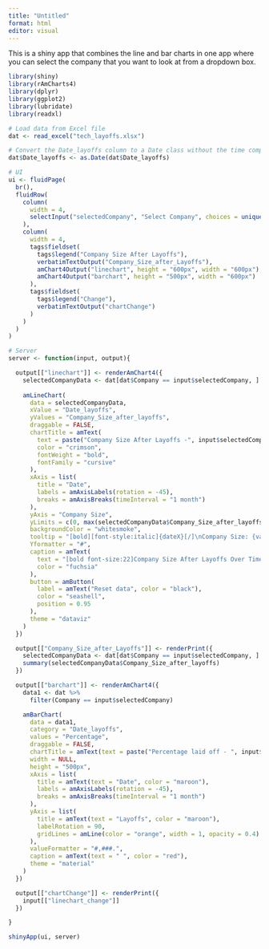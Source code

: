 ```yaml
---
title: "Untitled"
format: html
editor: visual
---
```


This is a shiny app that combines the line and bar charts in one app where you can select the company that you want to look at from a dropdown box.

```r
library(shiny)
library(rAmCharts4)
library(dplyr)
library(ggplot2)
library(lubridate)
library(readxl)

# Load data from Excel file
dat <- read_excel("tech_layoffs.xlsx")

# Convert the Date_layoffs column to a Date class without the time component
dat$Date_layoffs <- as.Date(dat$Date_layoffs)

# UI
ui <- fluidPage(
  br(),
  fluidRow(
    column(
      width = 4,
      selectInput("selectedCompany", "Select Company", choices = unique(dat$Company))
    ),
    column(
      width = 4,
      tags$fieldset(
        tags$legend("Company Size After Layoffs"),
        verbatimTextOutput("Company_Size_after_Layoffs"),
        amChart4Output("linechart", height = "600px", width = "600px"),
        amChart4Output("barchart", height = "500px", width = "600px")
      ),
      tags$fieldset(
        tags$legend("Change"),
        verbatimTextOutput("chartChange")
      )
    )
  )
)

# Server
server <- function(input, output){

  output[["linechart"]] <- renderAmChart4({
    selectedCompanyData <- dat[dat$Company == input$selectedCompany, ]
    
    amLineChart(
      data = selectedCompanyData,
      xValue = "Date_layoffs",
      yValues = "Company_Size_after_layoffs",
      draggable = FALSE,
      chartTitle = amText(
        text = paste("Company Size After Layoffs -", input$selectedCompany),
        color = "crimson",
        fontWeight = "bold",
        fontFamily = "cursive"
      ),
      xAxis = list(
        title = "Date",
        labels = amAxisLabels(rotation = -45),
        breaks = amAxisBreaks(timeInterval = "1 month")
      ),
      yAxis = "Company Size",
      yLimits = c(0, max(selectedCompanyData$Company_Size_after_layoffs) + 5),
      backgroundColor = "whitesmoke",
      tooltip = "[bold][font-style:italic]{dateX}[/]\nCompany Size: {valueY}[/]",
      Yformatter = "#",
      caption = amText(
        text = "[bold font-size:22]Company Size After Layoffs Over Time[/]",
        color = "fuchsia"
      ),
      button = amButton(
        label = amText("Reset data", color = "black"),
        color = "seashell",
        position = 0.95
      ),
      theme = "dataviz"
    )
  })

  output[["Company_Size_after_Layoffs"]] <- renderPrint({
    selectedCompanyData <- dat[dat$Company == input$selectedCompany, ]
    summary(selectedCompanyData$Company_Size_after_layoffs)
  })

  output[["barchart"]] <- renderAmChart4({
    data1 <- dat %>%
      filter(Company == input$selectedCompany)

    amBarChart(
      data = data1,
      category = "Date_layoffs",
      values = "Percentage",
      draggable = FALSE,
      chartTitle = amText(text = paste("Percentage laid off - ", input$selectedCompany), fontSize = 22, color = "orangered"),
      width = NULL,
      height = "500px",
      xAxis = list(
        title = amText(text = "Date", color = "maroon"),
        labels = amAxisLabels(rotation = -45),
        breaks = amAxisBreaks(timeInterval = "1 month")
      ),
      yAxis = list(
        title = amText(text = "Layoffs", color = "maroon"),
        labelRotation = 90,
        gridLines = amLine(color = "orange", width = 1, opacity = 0.4)
      ), 
      valueFormatter = "#,###.",
      caption = amText(text = " ", color = "red"),
      theme = "material"
    )
  })

  output[["chartChange"]] <- renderPrint({
    input[["linechart_change"]]
  })

}

shinyApp(ui, server)

```



